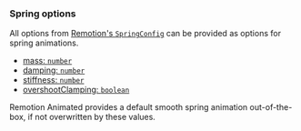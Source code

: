 ### Spring options

All options from [Remotion's `SpringConfig`](https://www.remotion.dev/docs/spring#config) can be provided as options for spring animations.

- [mass: `number`](https://www.remotion.dev/docs/spring#mass)
- [damping: `number`](https://www.remotion.dev/docs/spring#damping)
- [stiffness: `number`](https://www.remotion.dev/docs/spring#stiffness)
- [overshootClamping: `boolean`](https://www.remotion.dev/docs/spring#overshootclamping)

Remotion Animated provides a default smooth spring animation out-of-the-box, if not overwritten by these values.
